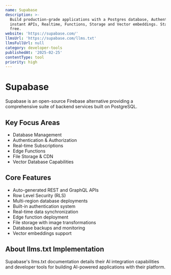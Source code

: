 ```yaml
---
name: Supabase
description: >-
  Build production-grade applications with a Postgres database, Authentication,
  instant APIs, Realtime, Functions, Storage and Vector embeddings. Start for
  free.
website: 'https://supabase.com/'
llmsUrl: 'https://supabase.com/llms.txt'
llmsFullUrl: null
category: developer-tools
publishedAt: '2025-02-25'
contentType: tool
priority: high
---
```


# Supabase

Supabase is an open-source Firebase alternative providing a comprehensive suite of backend services built on PostgreSQL.

## Key Focus Areas

- Database Management
- Authentication & Authorization
- Real-time Subscriptions
- Edge Functions
- File Storage & CDN
- Vector Database Capabilities

## Core Features

- Auto-generated REST and GraphQL APIs
- Row Level Security (RLS)
- Multi-region database deployments
- Built-in authentication system
- Real-time data synchronization
- Edge function deployment
- File storage with image transformations
- Database backups and monitoring
- Vector embeddings support

## About llms.txt Implementation

Supabase's llms.txt documentation details their AI integration capabilities and developer tools for building AI-powered applications with their platform.
